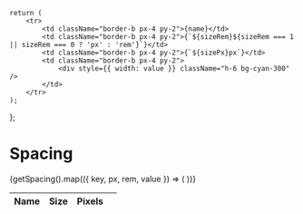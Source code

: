 

<Meta title="Design Tokens/Primitive/Spacing" />

    return (
        <tr>
            <td className="border-b px-4 py-2">{name}</td>
            <td className="border-b px-4 py-2">{`${sizeRem}${sizeRem === 1 || sizeRem === 0 ? 'px' : 'rem'}`}</td>
            <td className="border-b px-4 py-2">{`${sizePx}px`}</td>
            <td className="border-b px-4 py-2">
                <div style={{ width: value }} className="h-6 bg-cyan-300" />
            </td>
        </tr>
    );
};

# Spacing

<div className="flex">
    <table className="px-4-collapse table-fixed border-b bg-white text-neutral-800">
        <thead>
            <tr className="text-left">
                <th className="border-b px-4 py-2">Name</th>
                <th className="border-b px-4 py-2">Size</th>
                <th className="border-b px-4 py-2">Pixels</th>
                <th className="border-b" />
            </tr>
        </thead>
        <tbody>
            {getSpacing().map(({ key, px, rem, value }) => (
                <DisplayComponent key={key} name={key} sizePx={px} sizeRem={rem} value={value} />
            ))}
        </tbody>
    </table>
</div>

